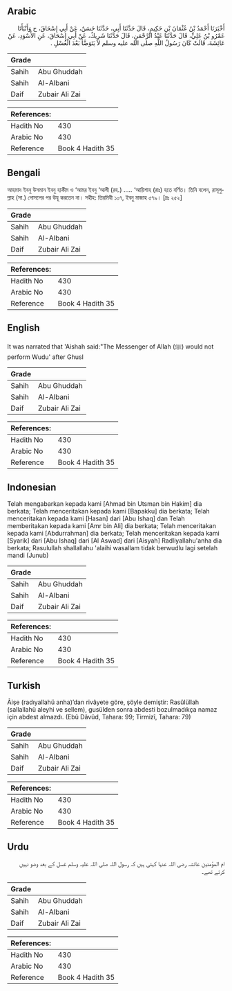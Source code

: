 ## Arabic


<div dir="rtl" lang="ar" style={{fontSize:'larger',backgroundColor:'#f8f9fa',padding:20}}>
أَخْبَرَنَا أَحْمَدُ بْنُ عُثْمَانَ بْنِ حَكِيمٍ، قَالَ حَدَّثَنَا أَبِي، حَدَّثَنَا حَسَنٌ، عَنْ أَبِي إِسْحَاقَ، ح وَأَنْبَأَنَا عَمْرُو بْنُ عَلِيٍّ، قَالَ حَدَّثَنَا عَبْدُ الرَّحْمَنِ، قَالَ حَدَّثَنَا شَرِيكٌ، عَنْ أَبِي إِسْحَاقَ، عَنِ الأَسْوَدِ، عَنْ عَائِشَةَ، قَالَتْ كَانَ رَسُولُ اللَّهِ صلى الله عليه وسلم لاَ يَتَوَضَّأُ بَعْدَ الْغُسْلِ ‏.‏
</div>
<div style={{backgroundColor:'#f8f9fa',padding:20, marginBottom: 10}}><table> <thead> <tr> <th>Grade</th> <th></th> </tr> </thead> <tbody> <tr><td>Sahih</td><td>Abu Ghuddah</td></tr><tr><td>Sahih</td><td>Al-Albani</td></tr><tr><td>Daif</td><td>Zubair Ali Zai</td></tr></tbody></table><table> <thead> <tr> <th>References:</th> <th></th> </tr> </thead> <tbody><tr><td>Hadith No</td><td>430</td></tr><tr><td>Arabic No</td><td>430</td></tr><tr><td>Reference</td><td>Book 4 Hadith 35</td></tr></tbody></table></div>

## Bengali


<div dir="ltr" lang="bn" style={{fontSize:'larger',backgroundColor:'#f8f9fa',padding:20}}>
আহমাদ ইবনু উসমান ইবনু হাকীম ও ‘আমর ইবনু ‘আলী (রহ.) ..... ‘আয়িশাহ (রাঃ) হতে বর্ণিত। তিনি বলেন, রাসূলুল্লাহ (সা.) গোসলের পর উযূ করতেন না। সহীহ: তিরমিযী ১০৭, ইবনু মাজাহ ৫৭৯। [দ্রঃ ২৫২]
</div>
<div style={{backgroundColor:'#f8f9fa',padding:20, marginBottom: 10}}><table> <thead> <tr> <th>Grade</th> <th></th> </tr> </thead> <tbody> <tr><td>Sahih</td><td>Abu Ghuddah</td></tr><tr><td>Sahih</td><td>Al-Albani</td></tr><tr><td>Daif</td><td>Zubair Ali Zai</td></tr></tbody></table><table> <thead> <tr> <th>References:</th> <th></th> </tr> </thead> <tbody><tr><td>Hadith No</td><td>430</td></tr><tr><td>Arabic No</td><td>430</td></tr><tr><td>Reference</td><td>Book 4 Hadith 35</td></tr></tbody></table></div>

## English


<div dir="ltr" lang="en" style={{fontSize:'larger',backgroundColor:'#f8f9fa',padding:20}}>
It was narrated that 'Aishah said:"The Messenger of Allah (ﷺ) would not perform Wudu' after Ghusl
</div>
<div style={{backgroundColor:'#f8f9fa',padding:20, marginBottom: 10}}><table> <thead> <tr> <th>Grade</th> <th></th> </tr> </thead> <tbody> <tr><td>Sahih</td><td>Abu Ghuddah</td></tr><tr><td>Sahih</td><td>Al-Albani</td></tr><tr><td>Daif</td><td>Zubair Ali Zai</td></tr></tbody></table><table> <thead> <tr> <th>References:</th> <th></th> </tr> </thead> <tbody><tr><td>Hadith No</td><td>430</td></tr><tr><td>Arabic No</td><td>430</td></tr><tr><td>Reference</td><td>Book 4 Hadith 35</td></tr></tbody></table></div>

## Indonesian


<div dir="ltr" lang="id" style={{fontSize:'larger',backgroundColor:'#f8f9fa',padding:20}}>
Telah mengabarkan kepada kami [Ahmad bin Utsman bin Hakim] dia berkata; Telah menceritakan kepada kami [Bapakku] dia berkata; Telah menceritakan kepada kami [Hasan] dari [Abu Ishaq] dan Telah memberitakan kepada kami [Amr bin Ali] dia berkata; Telah menceritakan kepada kami [Abdurrahman] dia berkata; Telah menceritakan kepada kami [Syarik] dari [Abu Ishaq] dari [Al Aswad] dari [Aisyah] Radliyallahu'anha dia berkata; Rasulullah shallallahu 'alaihi wasallam tidak berwudlu lagi setelah mandi (Junub)
</div>
<div style={{backgroundColor:'#f8f9fa',padding:20, marginBottom: 10}}><table> <thead> <tr> <th>Grade</th> <th></th> </tr> </thead> <tbody> <tr><td>Sahih</td><td>Abu Ghuddah</td></tr><tr><td>Sahih</td><td>Al-Albani</td></tr><tr><td>Daif</td><td>Zubair Ali Zai</td></tr></tbody></table><table> <thead> <tr> <th>References:</th> <th></th> </tr> </thead> <tbody><tr><td>Hadith No</td><td>430</td></tr><tr><td>Arabic No</td><td>430</td></tr><tr><td>Reference</td><td>Book 4 Hadith 35</td></tr></tbody></table></div>

## Turkish


<div dir="ltr" lang="tr" style={{fontSize:'larger',backgroundColor:'#f8f9fa',padding:20}}>
Âişe (radıyallahü anha)’dan rivâyete göre, şöyle demiştir: Rasûlüllah (sallallahü aleyhi ve sellem), gusülden sonra abdesti bozulmadıkça namaz için abdest almazdı. (Ebû Dâvûd, Tahara: 99; Tirmizî, Tahara: 79)
</div>
<div style={{backgroundColor:'#f8f9fa',padding:20, marginBottom: 10}}><table> <thead> <tr> <th>Grade</th> <th></th> </tr> </thead> <tbody> <tr><td>Sahih</td><td>Abu Ghuddah</td></tr><tr><td>Sahih</td><td>Al-Albani</td></tr><tr><td>Daif</td><td>Zubair Ali Zai</td></tr></tbody></table><table> <thead> <tr> <th>References:</th> <th></th> </tr> </thead> <tbody><tr><td>Hadith No</td><td>430</td></tr><tr><td>Arabic No</td><td>430</td></tr><tr><td>Reference</td><td>Book 4 Hadith 35</td></tr></tbody></table></div>

## Urdu


<div dir="rtl" lang="ur" style={{fontSize:'larger',backgroundColor:'#f8f9fa',padding:20}}>
ام المؤمنین عائشہ رضی اللہ عنہا کہتی ہیں کہ رسول اللہ صلی اللہ علیہ وسلم غسل کے بعد وضو نہیں کرتے تھے۔
</div>
<div style={{backgroundColor:'#f8f9fa',padding:20, marginBottom: 10}}><table> <thead> <tr> <th>Grade</th> <th></th> </tr> </thead> <tbody> <tr><td>Sahih</td><td>Abu Ghuddah</td></tr><tr><td>Sahih</td><td>Al-Albani</td></tr><tr><td>Daif</td><td>Zubair Ali Zai</td></tr></tbody></table><table> <thead> <tr> <th>References:</th> <th></th> </tr> </thead> <tbody><tr><td>Hadith No</td><td>430</td></tr><tr><td>Arabic No</td><td>430</td></tr><tr><td>Reference</td><td>Book 4 Hadith 35</td></tr></tbody></table></div>